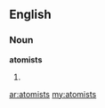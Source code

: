 ==English==

===Noun===
'''atomists'''

# {{plural of|[[atomist]]}}

[[ar:atomists]]
[[my:atomists]]